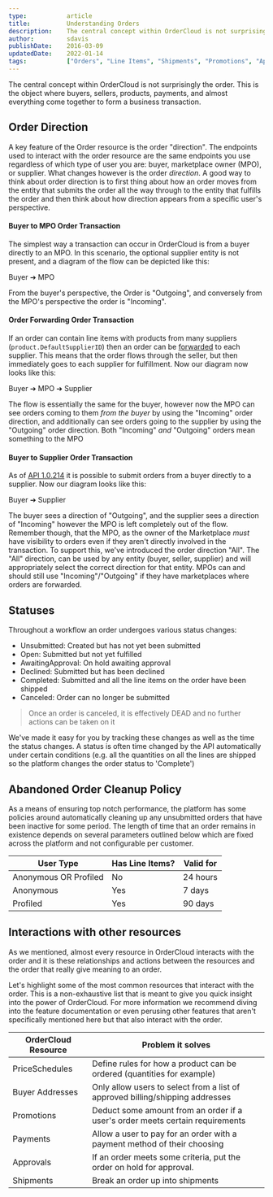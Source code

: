 ```yaml
---
type:           article
title:          Understanding Orders
description:    The central concept within OrderCloud is not surprisingly the order. This is the object where buyers, sellers, products, payments, and almost everything come together to form a business transaction.
author:         sdavis
publishDate:    2016-03-09
updatedDate:    2022-01-14
tags:           ["Orders", "Line Items", "Shipments", "Promotions", "Approval Rules", "Buyer Addresses", "Payments"]
---
```


The central concept within OrderCloud is not surprisingly the order. This is the object where buyers, sellers, products, payments, and almost everything come together to form a business transaction.

## Order Direction

A key feature of the Order resource is the order "direction". The endpoints used to interact with the order resource are the same endpoints you use regardless of which type of user you are: buyer, marketplace owner (MPO), or supplier. What changes however is the order _direction_. A good way to think about order direction is to first thing about how an order moves from the entity that submits the order all the way through to the entity that fulfills the order and then think about how direction appears from a specific user's perspective.

#### Buyer to MPO Order Transaction
The simplest way a transaction can occur in OrderCloud is from a buyer directly to an MPO. In this scenario, the optional supplier entity is not present, and a diagram of the flow can be depicted like this:

Buyer ➔ MPO

From the buyer's perspective, the Order is "Outgoing", and conversely from the MPO's perspective the order is "Incoming".

#### Order Forwarding Order Transaction
If an order can contain line items with products from many suppliers (`product.DefaultSupplierID`) then an order can be [forwarded](https://ordercloud.io/api-reference/orders-and-fulfillment/orders/forward) to each supplier. This means that the order flows through the seller, but then immediately goes to each supplier for fulfillment. Now our diagram now looks like this:

Buyer ➔ MPO ➔ Supplier

The flow is essentially the same for the buyer, however now the MPO can see orders coming to them _from the buyer_ by using the "Incoming" order direction, and additionally can see orders going to the supplier by using the "Outgoing" order direction. Both "Incoming" _and_ "Outgoing" orders mean something to the MPO

#### Buyer to Supplier Order Transaction

As of [API 1.0.214](https://ordercloud.io/release-notes/v1.0.214) it is possible to submit orders from a buyer directly to a supplier. Now our diagram looks like this:

Buyer ➔ Supplier

The buyer sees a direction of "Outgoing", and the supplier sees a direction of "Incoming" however the MPO is left completely out of the flow. Remember though, that the MPO, as the owner of the Marketplace *must* have visibility to orders even if they aren't directly involved in the transaction. To support this, we've introduced the order direction "All". The "All" direction, can be used by any entity (buyer, seller, supplier) and will appropriately select the correct direction for that entity. MPOs can and should still use "Incoming"/"Outgoing" if they have marketplaces where orders are forwarded.

## Statuses

Throughout a workflow an order undergoes various status changes:

- Unsubmitted: Created but has not yet been submitted
- Open: Submitted but not yet fulfilled
- AwaitingApproval: On hold awaiting approval
- Declined: Submitted but has been declined
- Completed: Submitted and all the line items on the order have been shipped
- Canceled: Order can no longer be submitted

> Once an order is canceled, it is effectively DEAD and no further actions can be taken on it

We've made it easy for you by tracking these changes as well as the time the status changes. A status is often time changed by the API automatically under certain conditions (e.g. all the quantities on all the lines are shipped so the platform changes the order status to 'Complete')

## Abandoned Order Cleanup Policy
As a means of ensuring top notch performance, the platform has some policies around automatically cleaning up any unsubmitted orders that have been inactive for some period. The length of time that an order remains in existence depends on several parameters outlined below which are fixed across the platform and not configurable per customer.

| User Type             | Has Line Items? | Valid for |
|-----------------------|-----------------|-----------|
| Anonymous OR Profiled | No              | 24 hours  |
| Anonymous             | Yes             | 7 days    |
| Profiled              | Yes             | 90 days   |

## Interactions with other resources

As we mentioned, almost every resource in OrderCloud interacts with the order and it is these relationships and actions between the resources and the order that really give meaning to an order.

Let's highlight some of the most common resources that interact with the order. This is a non-exhaustive list that is meant to give you quick insight into the power of OrderCloud. For more information we recommend diving into the feature documentation or even perusing other features that aren't specifically mentioned here but that also interact with the order.

| OrderCloud Resource | Problem it solves                                                             |
| ------------------- | ----------------------------------------------------------------------------- |
| PriceSchedules      | Define rules for how a product can be ordered (quantities for example)        |
| Buyer Addresses     | Only allow users to select from a list of approved billing/shipping addresses |
| Promotions          | Deduct some amount from an order if a user's order meets certain requirements |
| Payments            | Allow a user to pay for an order with a payment method of their choosing      |
| Approvals           | If an order meets some criteria, put the order on hold for approval.          |
| Shipments           | Break an order up into shipments                                              |
